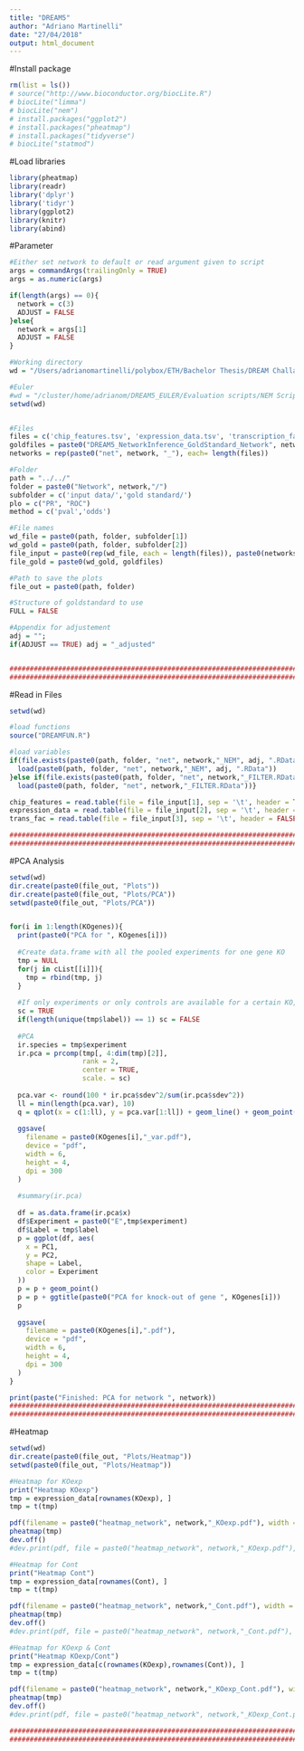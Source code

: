 ```yaml
---
title: "DREAM5"
author: "Adriano Martinelli"
date: "27/04/2018"
output: html_document
---
```


#Install package
```r
rm(list = ls())
# source("http://www.bioconductor.org/biocLite.R")
# biocLite("limma")
# biocLite("nem")
# install.packages("ggplot2")
# install.packages("pheatmap")
# install.packages("tidyverse")
# biocLite("statmod")


```

#Load libraries
```r
library(pheatmap)
library(readr)
library('dplyr')
library('tidyr')
library(ggplot2)
library(knitr)
library(abind)

```

#Parameter
```r
#Either set network to default or read argument given to script
args = commandArgs(trailingOnly = TRUE)
args = as.numeric(args)

if(length(args) == 0){
  network = c(3)
  ADJUST = FALSE
}else{
  network = args[1]
  ADJUST = FALSE
}

#Working directory
wd = "/Users/adrianomartinelli/polybox/ETH/Bachelor Thesis/DREAM Challange/DREAM5/DREAM5_network_inference_challenge/Evaluation scripts/NEM Script/"

#Euler
#wd = "/cluster/home/adrianom/DREAM5_EULER/Evaluation scripts/NEM Script"
setwd(wd)


#Files
files = c('chip_features.tsv', 'expression_data.tsv', 'transcription_factors.tsv')
goldfiles = paste0("DREAM5_NetworkInference_GoldStandard_Network", network, ".tsv")
networks = rep(paste0("net", network, "_"), each= length(files))

#Folder
path = "../../"
folder = paste0("Network", network,"/")
subfolder = c('input data/','gold standard/')
plo = c("PR", "ROC")
method = c('pval','odds')

#File names
wd_file = paste0(path, folder, subfolder[1])
wd_gold = paste0(path, folder, subfolder[2])
file_input = paste0(rep(wd_file, each = length(files)), paste0(networks, files))
file_gold = paste0(wd_gold, goldfiles)

#Path to save the plots
file_out = paste0(path, folder)

#Structure of goldstandard to use
FULL = FALSE

#Appendix for adjustement
adj = "";
if(ADJUST == TRUE) adj = "_adjusted"


######################################################################################################
######################################################################################################
```

#Read in Files
```r
setwd(wd)

#load functions
source("DREAMFUN.R")

#load variables
if(file.exists(paste0(path, folder, "net", network,"_NEM", adj, ".RData"))){
  load(paste0(path, folder, "net", network,"_NEM", adj, ".RData"))
}else if(file.exists(paste0(path, folder, "net", network,"_FILTER.RData"))){
  load(paste0(path, folder, "net", network,"_FILTER.RData"))}

chip_features = read.table(file = file_input[1], sep = '\t', header = TRUE)
expression_data = read.table(file = file_input[2], sep = '\t', header = TRUE)
trans_fac = read.table(file = file_input[3], sep = '\t', header = FALSE)

######################################################################################################
######################################################################################################
```

#PCA Analysis
```r
setwd(wd)
dir.create(paste0(file_out, "Plots"))
dir.create(paste0(file_out, "Plots/PCA"))
setwd(paste0(file_out, "Plots/PCA"))


for(i in 1:length(KOgenes)){
  print(paste0("PCA for ", KOgenes[i]))
  
  #Create data.frame with all the pooled experiments for one gene KO
  tmp = NULL
  for(j in cList[[i]]){
    tmp = rbind(tmp, j)
  }
  
  #If only experiments or only controls are available for a certain KO, scaling not possible
  sc = TRUE
  if(length(unique(tmp$label)) == 1) sc = FALSE
  
  #PCA
  ir.species = tmp$experiment
  ir.pca = prcomp(tmp[, 4:dim(tmp)[2]],
                  rank = 2,
                  center = TRUE,
                  scale. = sc)
  
  pca.var <- round(100 * ir.pca$sdev^2/sum(ir.pca$sdev^2))
  ll = min(length(pca.var), 10)
  q = qplot(x = c(1:ll), y = pca.var[1:ll]) + geom_line() + geom_point() + labs(x = "PC", y = "relative Variance (%)", title = paste0("PCA for knock-out of gene ", KOgenes[i])) + scale_x_continuous(breaks = c(1:ll), labels = waiver())
  
  ggsave(
    filename = paste0(KOgenes[i],"_var.pdf"),
    device = "pdf",
    width = 6,
    height = 4,
    dpi = 300
  )
  
  #summary(ir.pca)
  
  df = as.data.frame(ir.pca$x)
  df$Experiment = paste0("E",tmp$experiment)
  df$Label = tmp$label
  p = ggplot(df, aes(
    x = PC1,
    y = PC2,
    shape = Label,
    color = Experiment
  ))
  p = p + geom_point()
  p = p + ggtitle(paste0("PCA for knock-out of gene ", KOgenes[i]))
  p
  
  ggsave(
    filename = paste0(KOgenes[i],".pdf"),
    device = "pdf",
    width = 6,
    height = 4,
    dpi = 300
  )
}

print(paste("Finished: PCA for network ", network))
######################################################################################################
######################################################################################################
```

#Heatmap
```r
setwd(wd)
dir.create(paste0(file_out, "Plots/Heatmap"))
setwd(paste0(file_out, "Plots/Heatmap"))

#Heatmap for KOexp
print("Heatmap KOexp")
tmp = expression_data[rownames(KOexp), ]
tmp = t(tmp)

pdf(filename = paste0("heatmap_network", network,"_KOexp.pdf"), width = 1024, height = 768)
pheatmap(tmp)
dev.off()
#dev.print(pdf, file = paste0("heatmap_network", network,"_KOexp.pdf"), width = 1024, height = 768)

#Heatmap for Cont
print("Heatmap Cont")
tmp = expression_data[rownames(Cont), ]
tmp = t(tmp)

pdf(filename = paste0("heatmap_network", network,"_Cont.pdf"), width = 1024, height = 768)
pheatmap(tmp)
dev.off()
#dev.print(pdf, file = paste0("heatmap_network", network,"_Cont.pdf"), width = 1024, height = 768)

#Heatmap for KOexp & Cont
print("Heatmap KOexp/Cont")
tmp = expression_data[c(rownames(KOexp),rownames(Cont)), ]
tmp = t(tmp)

pdf(filename = paste0("heatmap_network", network,"_KOexp_Cont.pdf"), width = 1024, height = 768)
pheatmap(tmp)
dev.off()
#dev.print(pdf, file = paste0("heatmap_network", network,"_KOexp_Cont.pdf"), width = 1024, height = 768)

######################################################################################################
######################################################################################################
```
